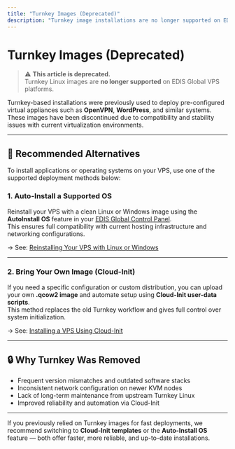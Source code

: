 ```yaml
---
title: "Turnkey Images (Deprecated)"
description: "Turnkey image installations are no longer supported on EDIS Global VPS platforms. Learn about the supported alternatives for installing applications and operating systems."
---
```


# Turnkey Images (Deprecated)

> ⚠️ **This article is deprecated.**  
> Turnkey Linux images are **no longer supported** on EDIS Global VPS platforms.

Turnkey-based installations were previously used to deploy pre-configured virtual appliances such as **OpenVPN**, **WordPress**, and similar systems.  
These images have been discontinued due to compatibility and stability issues with current virtualization environments.

---

## 🧭 Recommended Alternatives

To install applications or operating systems on your VPS, use one of the supported deployment methods below:

### 1. Auto-Install a Supported OS
Reinstall your VPS with a clean Linux or Windows image using the **AutoInstall OS** feature in your [EDIS Global Control Panel](https://manage.edisglobal.com/clientarea.php).  
This ensures full compatibility with current hosting infrastructure and networking configurations.

→ See: [Reinstalling Your VPS with Linux or Windows](../vps-management/autoinstall-reinstall-install-vps-linux-windows)

---

### 2. Bring Your Own Image (Cloud-Init)
If you need a specific configuration or custom distribution, you can upload your own **.qcow2 image** and automate setup using **Cloud-Init user-data scripts**.  
This method replaces the old Turnkey workflow and gives full control over system initialization.

→ See: [Installing a VPS Using Cloud-Init](../advanced-setup-guides/installing-a-vps-using-cloud-init)

---

## 🔒 Why Turnkey Was Removed

- Frequent version mismatches and outdated software stacks  
- Inconsistent network configuration on newer KVM nodes  
- Lack of long-term maintenance from upstream Turnkey Linux  
- Improved reliability and automation via Cloud-Init  

---

If you previously relied on Turnkey images for fast deployments, we recommend switching to **Cloud-Init templates** or the **Auto-Install OS** feature — both offer faster, more reliable, and up-to-date installations.